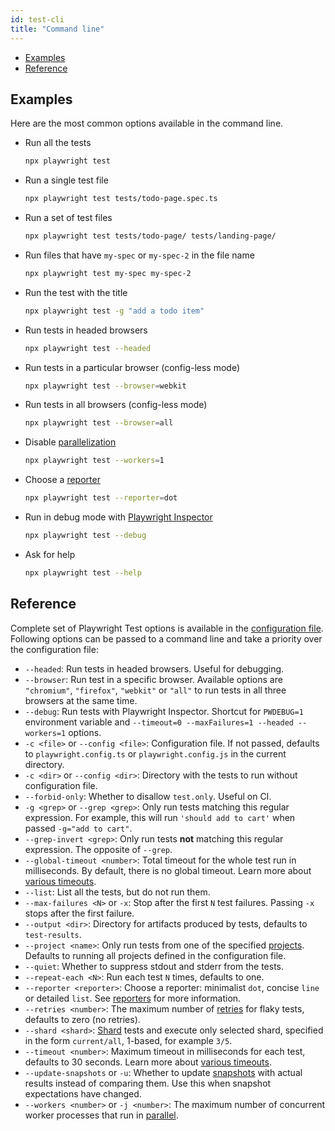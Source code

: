 ```yaml
---
id: test-cli
title: "Command line"
---
```


- [Examples](#examples)
- [Reference](#reference)

## Examples

Here are the most common options available in the command line.
- Run all the tests

  ```bash
  npx playwright test
  ```

- Run a single test file

  ```bash
  npx playwright test tests/todo-page.spec.ts
  ```

- Run a set of test files

  ```bash
  npx playwright test tests/todo-page/ tests/landing-page/
  ```

- Run files that have `my-spec` or `my-spec-2` in the file name

  ```bash
  npx playwright test my-spec my-spec-2
  ```

- Run the test with the title

  ```bash
  npx playwright test -g "add a todo item"
  ```

- Run tests in headed browsers

  ```bash
  npx playwright test --headed
  ```

- Run tests in a particular browser (config-less mode)

  ```bash
  npx playwright test --browser=webkit
  ```

- Run tests in all browsers (config-less mode)

  ```bash
  npx playwright test --browser=all
  ```

- Disable [parallelization](./test-parallel.mdx)

  ```bash
  npx playwright test --workers=1
  ```

- Choose a [reporter](./test-reporters.mdx)

  ```bash
  npx playwright test --reporter=dot
  ```

- Run in debug mode with [Playwright Inspector](./inspector.mdx)

  ```bash
  npx playwright test --debug
  ```

- Ask for help

  ```bash
  npx playwright test --help
  ```

## Reference

Complete set of Playwright Test options is available in the [configuration file](./test-advanced.mdx). Following options can be passed to a command line and take a priority over the configuration file:
- `--headed`: Run tests in headed browsers. Useful for debugging.
- `--browser`: Run test in a specific browser. Available options are  `"chromium"`, `"firefox"`, `"webkit"` or `"all"` to run tests in all three browsers at the same time.
- `--debug`: Run tests with Playwright Inspector. Shortcut for `PWDEBUG=1` environment variable and `--timeout=0 --maxFailures=1 --headed --workers=1` options.
- `-c <file>` or `--config <file>`: Configuration file. If not passed, defaults to `playwright.config.ts` or `playwright.config.js` in the current directory.
- `-c <dir>` or `--config <dir>`: Directory with the tests to run without configuration file.
- `--forbid-only`: Whether to disallow `test.only`. Useful on CI.
- `-g <grep>` or `--grep <grep>`: Only run tests matching this regular expression. For example, this will run `'should add to cart'` when passed `-g="add to cart"`.
- `--grep-invert <grep>`: Only run tests **not** matching this regular expression. The opposite of `--grep`.
- `--global-timeout <number>`: Total timeout for the whole test run in milliseconds. By default, there is no global timeout. Learn more about [various timeouts](./test-timeouts.mdx).
- `--list`: List all the tests, but do not run them.
- `--max-failures <N>` or `-x`: Stop after the first `N` test failures. Passing `-x` stops after the first failure.
- `--output <dir>`: Directory for artifacts produced by tests, defaults to `test-results`.
- `--project <name>`: Only run tests from one of the specified [projects](./test-advanced.mdx#projects). Defaults to running all projects defined in the configuration file.
- `--quiet`: Whether to suppress stdout and stderr from the tests.
- `--repeat-each <N>`: Run each test `N` times, defaults to one.
- `--reporter <reporter>`: Choose a reporter: minimalist `dot`, concise `line` or detailed `list`. See [reporters](./test-reporters.mdx) for more information.
- `--retries <number>`: The maximum number of [retries](./test-retries.mdx#retries) for flaky tests, defaults to zero (no retries).
- `--shard <shard>`: [Shard](./test-parallel.mdx#shard-tests-between-multiple-machines) tests and execute only selected shard, specified in the form `current/all`, 1-based, for example `3/5`.
- `--timeout <number>`: Maximum timeout in milliseconds for each test, defaults to 30 seconds. Learn more about [various timeouts](./test-timeouts.mdx).
- `--update-snapshots` or `-u`: Whether to update [snapshots](./test-snapshots.mdx) with actual results instead of comparing them. Use this when snapshot expectations have changed.
- `--workers <number>` or `-j <number>`: The maximum number of concurrent worker processes that run in [parallel](./test-parallel.mdx).

[Accessibility]: ./api/class-accessibility.mdx "Accessibility"
[Android]: ./api/class-android.mdx "Android"
[AndroidDevice]: ./api/class-androiddevice.mdx "AndroidDevice"
[AndroidInput]: ./api/class-androidinput.mdx "AndroidInput"
[AndroidSocket]: ./api/class-androidsocket.mdx "AndroidSocket"
[AndroidWebView]: ./api/class-androidwebview.mdx "AndroidWebView"
[APIRequest]: ./api/class-apirequest.mdx "APIRequest"
[APIRequestContext]: ./api/class-apirequestcontext.mdx "APIRequestContext"
[APIResponse]: ./api/class-apiresponse.mdx "APIResponse"
[Browser]: ./api/class-browser.mdx "Browser"
[BrowserContext]: ./api/class-browsercontext.mdx "BrowserContext"
[BrowserServer]: ./api/class-browserserver.mdx "BrowserServer"
[BrowserType]: ./api/class-browsertype.mdx "BrowserType"
[CDPSession]: ./api/class-cdpsession.mdx "CDPSession"
[ConsoleMessage]: ./api/class-consolemessage.mdx "ConsoleMessage"
[Coverage]: ./api/class-coverage.mdx "Coverage"
[Dialog]: ./api/class-dialog.mdx "Dialog"
[Download]: ./api/class-download.mdx "Download"
[Electron]: ./api/class-electron.mdx "Electron"
[ElectronApplication]: ./api/class-electronapplication.mdx "ElectronApplication"
[ElementHandle]: ./api/class-elementhandle.mdx "ElementHandle"
[FileChooser]: ./api/class-filechooser.mdx "FileChooser"
[Frame]: ./api/class-frame.mdx "Frame"
[FrameLocator]: ./api/class-framelocator.mdx "FrameLocator"
[JSHandle]: ./api/class-jshandle.mdx "JSHandle"
[Keyboard]: ./api/class-keyboard.mdx "Keyboard"
[Locator]: ./api/class-locator.mdx "Locator"
[LocatorAssertions]: ./api/class-locatorassertions.mdx "LocatorAssertions"
[Logger]: ./api/class-logger.mdx "Logger"
[Mouse]: ./api/class-mouse.mdx "Mouse"
[Page]: ./api/class-page.mdx "Page"
[PageAssertions]: ./api/class-pageassertions.mdx "PageAssertions"
[Playwright]: ./api/class-playwright.mdx "Playwright"
[PlaywrightAssertions]: ./api/class-playwrightassertions.mdx "PlaywrightAssertions"
[Request]: ./api/class-request.mdx "Request"
[Response]: ./api/class-response.mdx "Response"
[Route]: ./api/class-route.mdx "Route"
[Selectors]: ./api/class-selectors.mdx "Selectors"
[TimeoutError]: ./api/class-timeouterror.mdx "TimeoutError"
[Touchscreen]: ./api/class-touchscreen.mdx "Touchscreen"
[Tracing]: ./api/class-tracing.mdx "Tracing"
[Video]: ./api/class-video.mdx "Video"
[WebSocket]: ./api/class-websocket.mdx "WebSocket"
[Worker]: ./api/class-worker.mdx "Worker"
[Fixtures]: ./api/class-fixtures.mdx "Fixtures"
[Test]: ./api/class-test.mdx "Test"
[TestConfig]: ./api/class-testconfig.mdx "TestConfig"
[TestError]: ./api/class-testerror.mdx "TestError"
[TestInfo]: ./api/class-testinfo.mdx "TestInfo"
[TestOptions]: ./api/class-testoptions.mdx "TestOptions"
[TestProject]: ./api/class-testproject.mdx "TestProject"
[WorkerInfo]: ./api/class-workerinfo.mdx "WorkerInfo"
[Location]: ./api/class-location.mdx "Location"
[Reporter]: ./api/class-reporter.mdx "Reporter"
[Suite]: ./api/class-suite.mdx "Suite"
[TestCase]: ./api/class-testcase.mdx "TestCase"
[TestResult]: ./api/class-testresult.mdx "TestResult"
[TestStep]: ./api/class-teststep.mdx "TestStep"
[Element]: https://developer.mozilla.org/en-US/docs/Web/API/element "Element"
[EvaluationArgument]: ./evaluating.mdx#evaluation-argument "EvaluationArgument"
[Promise]: https://developer.mozilla.org/en-US/docs/Web/JavaScript/Reference/Global_Objects/Promise "Promise"
[iterator]: https://developer.mozilla.org/en-US/docs/Web/JavaScript/Reference/Iteration_protocols "Iterator"
[origin]: https://developer.mozilla.org/en-US/docs/Glossary/Origin "Origin"
[selector]: https://developer.mozilla.org/en-US/docs/Web/CSS/CSS_Selectors "selector"
[Serializable]: https://developer.mozilla.org/en-US/docs/Web/JavaScript/Reference/Global_Objects/JSON/stringify#Description "Serializable"
[UIEvent.detail]: https://developer.mozilla.org/en-US/docs/Web/API/UIEvent/detail "UIEvent.detail"
[UnixTime]: https://en.wikipedia.org/wiki/Unix_time "Unix Time"
[xpath]: https://developer.mozilla.org/en-US/docs/Web/XPath "xpath"

[Array]: https://developer.mozilla.org/en-US/docs/Web/JavaScript/Reference/Global_Objects/Array "Array"
[boolean]: https://developer.mozilla.org/en-US/docs/Web/JavaScript/Data_structures#Boolean_type "Boolean"
[Buffer]: https://nodejs.org/api/buffer.html#buffer_class_buffer "Buffer"
[ChildProcess]: https://nodejs.org/api/child_process.html "ChildProcess"
[Error]: https://nodejs.org/api/errors.html#errors_class_error "Error"
[EventEmitter]: https://nodejs.org/api/events.html#events_class_eventemitter "EventEmitter"
[function]: https://developer.mozilla.org/en-US/docs/Web/JavaScript/Reference/Global_Objects/Function "Function"
[Map]: https://developer.mozilla.org/en-US/docs/Web/JavaScript/Reference/Global_Objects/Map "Map"
[null]: https://developer.mozilla.org/en-US/docs/Web/JavaScript/Reference/Global_Objects/null "null"
[number]: https://developer.mozilla.org/en-US/docs/Web/JavaScript/Data_structures#Number_type "Number"
[Object]: https://developer.mozilla.org/en-US/docs/Web/JavaScript/Reference/Global_Objects/Object "Object"
[Promise]: https://developer.mozilla.org/en-US/docs/Web/JavaScript/Reference/Global_Objects/Promise "Promise"
[Readable]: https://nodejs.org/api/stream.html#stream_class_stream_readable "Readable"
[RegExp]: https://developer.mozilla.org/en-US/docs/Web/JavaScript/Reference/Global_Objects/RegExp "RegExp"
[string]: https://developer.mozilla.org/en-US/docs/Web/JavaScript/Data_structures#String_type "string"
[void]: https://developer.mozilla.org/en-US/docs/Web/JavaScript/Reference/Global_Objects/undefined "void"
[URL]: https://nodejs.org/api/url.html "URL"

[all available image tags]: https://mcr.microsoft.com/v2/playwright/tags/list "all available image tags"
[Docker Hub]: https://hub.docker.com/_/microsoft-playwright "Docker Hub"
[Dockerfile.focal]: https://github.com/microsoft/playwright/blob/master/utils/docker/Dockerfile.focal "Dockerfile.focal"
